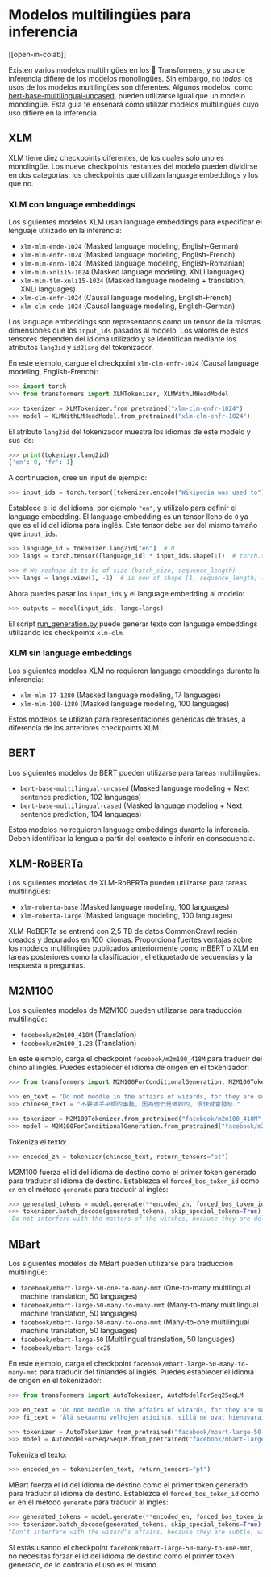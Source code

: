 <!--Copyright 2022 The HuggingFace Team. All rights reserved.

Licensed under the Apache License, Version 2.0 (the "License"); you may not use this file except in compliance with
the License. You may obtain a copy of the License at

http://www.apache.org/licenses/LICENSE-2.0

Unless required by applicable law or agreed to in writing, software distributed under the License is distributed on
an "AS IS" BASIS, WITHOUT WARRANTIES OR CONDITIONS OF ANY KIND, either express or implied. See the License for the
specific language governing permissions and limitations under the License.
-->

# Modelos multilingües para inferencia

[[open-in-colab]]

Existen varios modelos multilingües en los 🤗 Transformers, y su uso de inferencia difiere de los modelos monolingües. Sin embargo, no *todos* los usos de los modelos multilingües son diferentes. Algunos modelos, como [bert-base-multilingual-uncased](https://huggingface.co/bert-base-multilingual-uncased), pueden utilizarse igual que un modelo monolingüe. Esta guía te enseñará cómo utilizar modelos multilingües cuyo uso difiere en la inferencia.

## XLM

XLM tiene diez checkpoints diferentes, de los cuales solo uno es monolingüe. Los nueve checkpoints restantes del modelo pueden dividirse en dos categorías: los checkpoints que utilizan language embeddings y los que no.

### XLM con language embeddings

Los siguientes modelos XLM usan language embeddings para especificar el lenguaje utilizado en la inferencia:

- `xlm-mlm-ende-1024` (Masked language modeling, English-German)
- `xlm-mlm-enfr-1024` (Masked language modeling, English-French)
- `xlm-mlm-enro-1024` (Masked language modeling, English-Romanian)
- `xlm-mlm-xnli15-1024` (Masked language modeling, XNLI languages)
- `xlm-mlm-tlm-xnli15-1024` (Masked language modeling + translation, XNLI languages)
- `xlm-clm-enfr-1024` (Causal language modeling, English-French)
- `xlm-clm-ende-1024` (Causal language modeling, English-German)

Los language embeddings son representados como un tensor de la mismas dimensiones que los `input_ids` pasados al modelo. Los valores de estos tensores dependen del idioma utilizado y se identifican mediante los atributos `lang2id` y `id2lang` del tokenizador.

En este ejemplo, cargue el checkpoint `xlm-clm-enfr-1024` (Causal language modeling, English-French):

```py
>>> import torch
>>> from transformers import XLMTokenizer, XLMWithLMHeadModel

>>> tokenizer = XLMTokenizer.from_pretrained("xlm-clm-enfr-1024")
>>> model = XLMWithLMHeadModel.from_pretrained("xlm-clm-enfr-1024")
```

El atributo `lang2id` del tokenizador muestra los idiomas de este modelo y sus ids:

```py
>>> print(tokenizer.lang2id)
{'en': 0, 'fr': 1}
```

A continuación, cree un input de ejemplo:

```py
>>> input_ids = torch.tensor([tokenizer.encode("Wikipedia was used to")])  # batch size of 1
```

Establece el id del idioma, por ejemplo `"en"`, y utilízalo para definir el language embedding. El language embedding es un tensor lleno de `0` ya que es el id del idioma para inglés. Este tensor debe ser del mismo tamaño que `input_ids`. 

```py
>>> language_id = tokenizer.lang2id["en"]  # 0
>>> langs = torch.tensor([language_id] * input_ids.shape[1])  # torch.tensor([0, 0, 0, ..., 0])

>>> # We reshape it to be of size (batch_size, sequence_length)
>>> langs = langs.view(1, -1)  # is now of shape [1, sequence_length] (we have a batch size of 1)
```

Ahora puedes pasar los `input_ids` y el language embedding al modelo:

```py
>>> outputs = model(input_ids, langs=langs)
```

El script [run_generation.py](https://github.com/huggingface/transformers/tree/master/examples/pytorch/text-generation/run_generation.py) puede generar texto con language embeddings utilizando los checkpoints `xlm-clm`.

### XLM sin language embeddings

Los siguientes modelos XLM no requieren language embeddings durante la inferencia:

- `xlm-mlm-17-1280` (Masked language modeling, 17 languages)
- `xlm-mlm-100-1280` (Masked language modeling, 100 languages)

Estos modelos se utilizan para representaciones genéricas de frases, a diferencia de los anteriores checkpoints XLM.

## BERT

Los siguientes modelos de BERT pueden utilizarse para tareas multilingües:

- `bert-base-multilingual-uncased` (Masked language modeling + Next sentence prediction, 102 languages)
- `bert-base-multilingual-cased` (Masked language modeling + Next sentence prediction, 104 languages)

Estos modelos no requieren language embeddings durante la inferencia. Deben identificar la lengua a partir del
contexto e inferir en consecuencia.

## XLM-RoBERTa

Los siguientes modelos de XLM-RoBERTa pueden utilizarse para tareas multilingües:

- `xlm-roberta-base` (Masked language modeling, 100 languages)
- `xlm-roberta-large` (Masked language modeling, 100 languages)

XLM-RoBERTa se entrenó con 2,5 TB de datos CommonCrawl recién creados y depurados en 100 idiomas. Proporciona fuertes ventajas sobre los modelos multilingües publicados anteriormente como mBERT o XLM en tareas posteriores como la clasificación, el etiquetado de secuencias y la respuesta a preguntas.

## M2M100

Los siguientes modelos de M2M100 pueden utilizarse para traducción multilingüe:

- `facebook/m2m100_418M` (Translation)
- `facebook/m2m100_1.2B` (Translation)

En este ejemplo, carga el checkpoint `facebook/m2m100_418M` para traducir del chino al inglés. Puedes establecer el idioma de origen en el tokenizador:

```py
>>> from transformers import M2M100ForConditionalGeneration, M2M100Tokenizer

>>> en_text = "Do not meddle in the affairs of wizards, for they are subtle and quick to anger."
>>> chinese_text = "不要插手巫師的事務, 因為他們是微妙的, 很快就會發怒."

>>> tokenizer = M2M100Tokenizer.from_pretrained("facebook/m2m100_418M", src_lang="zh")
>>> model = M2M100ForConditionalGeneration.from_pretrained("facebook/m2m100_418M")
```

Tokeniza el texto:

```py
>>> encoded_zh = tokenizer(chinese_text, return_tensors="pt")
```

M2M100 fuerza el id del idioma de destino como el primer token generado para traducir al idioma de destino. Establezca el `forced_bos_token_id` como `en` en el método `generate` para traducir al inglés:

```py
>>> generated_tokens = model.generate(**encoded_zh, forced_bos_token_id=tokenizer.get_lang_id("en"))
>>> tokenizer.batch_decode(generated_tokens, skip_special_tokens=True)
'Do not interfere with the matters of the witches, because they are delicate and will soon be angry.'
```

## MBart

Los siguientes modelos de MBart pueden utilizarse para traducción multilingüe:

- `facebook/mbart-large-50-one-to-many-mmt` (One-to-many multilingual machine translation, 50 languages)
- `facebook/mbart-large-50-many-to-many-mmt` (Many-to-many multilingual machine translation, 50 languages)
- `facebook/mbart-large-50-many-to-one-mmt` (Many-to-one multilingual machine translation, 50 languages)
- `facebook/mbart-large-50` (Multilingual translation, 50 languages)
- `facebook/mbart-large-cc25`

En este ejemplo, carga el checkpoint `facebook/mbart-large-50-many-to-many-mmt` para traducir del finlandés al inglés. Puedes establecer el idioma de origen en el tokenizador:

```py
>>> from transformers import AutoTokenizer, AutoModelForSeq2SeqLM

>>> en_text = "Do not meddle in the affairs of wizards, for they are subtle and quick to anger."
>>> fi_text = "Älä sekaannu velhojen asioihin, sillä ne ovat hienovaraisia ja nopeasti vihaisia."

>>> tokenizer = AutoTokenizer.from_pretrained("facebook/mbart-large-50-many-to-many-mmt", src_lang="fi_FI")
>>> model = AutoModelForSeq2SeqLM.from_pretrained("facebook/mbart-large-50-many-to-many-mmt")
```

Tokeniza el texto:

```py
>>> encoded_en = tokenizer(en_text, return_tensors="pt")
```

MBart fuerza el id del idioma de destino como el primer token generado para traducir al idioma de destino. Establezca el `forced_bos_token_id` como `en` en el método `generate` para traducir al inglés:

```py
>>> generated_tokens = model.generate(**encoded_en, forced_bos_token_id=tokenizer.lang_code_to_id("en_XX"))
>>> tokenizer.batch_decode(generated_tokens, skip_special_tokens=True)
"Don't interfere with the wizard's affairs, because they are subtle, will soon get angry."
```

Si estás usando el checkpoint `facebook/mbart-large-50-many-to-one-mmt`, no necesitas forzar el id del idioma de destino como el primer token generado, de lo contrario el uso es el mismo.
